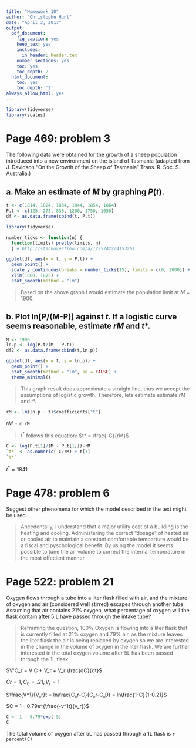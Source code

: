 ```yaml
---
title: "Homework 10"
author: "Christophe Hunt"
date: "April 3, 2017"
output:
  pdf_document:
    fig_caption: yes
    keep_tex: yes
    includes:
      in_header: header.tex
    number_sections: yes
    toc: yes
    toc_depth: 2
  html_document:
    toc: yes
    toc_depth: '2'
always_allow_html: yes
---
```


```r
library(tidyverse)
library(scales)
```

\newpage

# Page 469: problem 3

The following data were obtained for the growth of a sheep population introduced into a new environment on the island of Tasmania (adapted from J. Davidson "On the Growth of the Sheep of Tasmania" Trans. R. Soc. S. Australia.)

\begin{table}[!h]
\centering
\caption{My caption}
\label{my-label}
\begin{tabular}{l|llllll}
t (year) & 1814 & 1824 & 1834 & 1844 & 1854 & 1864 \\ \hline
P (t) & 125 & 275 & 830 & 1200 & 1750 & 1650
\end{tabular}
\end{table}

## a. Make an estimate of $M$ by graphing $P(t)$.

```r
t <- c(1814, 1824, 1834, 1844, 1854, 1864)
P.t <- c(125, 275, 830, 1200, 1750, 1650)
df <- as.data.frame(cbind(t, P.t))
```

```r
library(tidyverse)

number_ticks <- function(n) {
  function(limits) pretty(limits, n)
  } # http://stackoverflow.com/a/17257422/4153261

ggplot(df, aes(x = t, y = P.t)) +
  geom_point() +
  scale_y_continuous(breaks = number_ticks(15), limits = c(0, 2000)) + 
  xlim(1800, 1875) +
  stat_smooth(method = "lm")
```

> Based on the above graph I would estimate the population limit at $M$ = 1900. 

## b. Plot ln[P/(M-P)] against $t$. If a logistic curve seems reasonable, estimate $rM$ and $t$*.  

```r
M <- 1900
ln.p <- log(P.t/(M - P.t))
df2 <- as.data.frame(cbind(t,ln.p))
```

```r
ggplot(df, aes(x = t, y = ln.p)) +
  geom_point() +
  stat_smooth(method = "lm", se = FALSE) +
  theme_minimal()
```

> This graph result does approximate a straight line, thus we accept the assumptions of logistic growth. Therefore, lets estimate estimate $rM$ and $t$*. 

```r
rM <- lm(ln.p ~ t)$coefficients["t"]
```

$rM$ = `r rM`

> $t^*$ follows this equation: $t* = \frac{-C}{rM}$

```r
C <- log(P.t[1]/(M - P.t[1]))-rM
`t*` <- as.numeric(-C/rM) + t[1]
`t*` 
```

$t^*= 1841$ 
 
\newpage

# Page 478: problem 6

Suggest other phenomena for which the model described in the text might be used.

> Ancedontally, I understand that a major utility cost of a building is the heating and cooling. Administering the correct "dosage" of heated air or cooled air to maintain a constant comfortable temparture would be a fiscal and pyschological benefit. By using the model it seems possible to tune the air volume to correct the internal temperature in the most effecient manner. 

# Page 522: problem 21

Oxygen flows through a tube into a liter flask filled with air, and the mixture of oxygen and air (considered well stirred) escapes through another tube. Assuming that air contains 21% oxygen, what percentage of oxygen will the flask contain after 5 L have passed through the intake tube? 

> Reframing the question, 100% Oxygen is flowing into a liter flask that is currently filled at 21% oxygen and 79% air, as the mixture leaves the liter flask the air is being replaced by oxygen so we are interested in the change in the volume of oxygen in the liter flask. We are further interested in the total oxygen volume after 5L has been passed through the 1L flask. 

$V'C_r = V'C + V_r + V_r \frac{dC}{dt}$

$Cr = 1, C_0 = .21, V_r = 1$   

$\frac{V^1}{V_r}t =  ln\frac{C_r-C}{C_r-C_0} = ln\frac{1-C}{1-0.21}$

$C = 1 - 0.79e^{\frac{-v^1t}{v_r}}$

```r
C <- 1 - 0.79*exp(-5)
C
```

The total volume of oxygen after 5L has passed through a 1L flask is `r percent(C)`